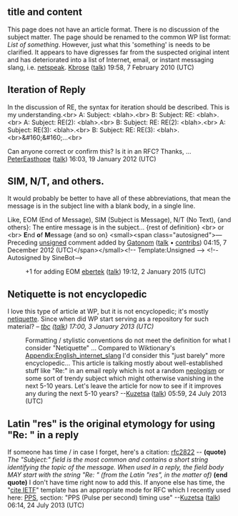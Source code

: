 <article id="26109749" title=Talk:List of email subject abbreviations>
	<talkpage id="26109749" title="Talk:List of email subject abbreviations">
{{WikiProject Internet culture|class=list}}

==title and content==
This page does not have an article format. There is no discussion of the subject matter.
The page should be renamed to the common WP list format: ''List of something''. However, just what this 'something' is needs to be clarified. It appears to have digresses far from the suspected original intent and has deteriorated into a list of Internet, email, or instant messaging slang, i.e. [[netspeak]]. [[User:Kbrose|Kbrose]] ([[User talk:Kbrose|talk]]) 19:58, 7 February 2010 (UTC)

== Iteration of Reply ==

In the discussion of RE, the syntax for iteration should be described.  This is my understanding.&lt;br&gt;
A: Subject: &lt;blah&gt;.&lt;br&gt;
B: Subject: RE: &lt;blah&gt;.&lt;br&gt;
A: Subject: RE(2): &lt;blah&gt;.&lt;br&gt;
B: Subject: RE: RE(2): &lt;blah&gt;.&lt;br&gt;
A: Subject: RE(3): &lt;blah&gt;.&lt;br&gt;
B: Subject: RE: RE(3): &lt;blah&gt;.&lt;br&gt;&amp;#160;&amp;#160;...&lt;br&gt;

Can anyone correct or confirm this?  Is it in an RFC?  Thanks, ... [[User:PeterEasthope|PeterEasthope]] ([[User talk:PeterEasthope|talk]]) 16:03, 19 January 2012 (UTC)

== SIM, N/T, and others. ==

It would probably be better to have all of these abbreviations, that mean the message is in the subject line with a blank body, in a single line.

Like,
EOM (End of Message), SIM (Subject is Message), N/T (No Text), {and others}: The entire message is in the subject... {rest of definition}
&lt;br&gt;
or
&lt;br&gt;
'''E'''nd '''o'''f '''M'''essage {and so on}  &lt;small&gt;&lt;span class=&quot;autosigned&quot;&gt;— Preceding [[Wikipedia:Signatures|unsigned]] comment added by [[User:Gatonom|Gatonom]] ([[User talk:Gatonom|talk]] • [[Special:Contributions/Gatonom|contribs]]) 04:15, 7 December 2012 (UTC)&lt;/span&gt;&lt;/small&gt;&lt;!-- Template:Unsigned --&gt; &lt;!--Autosigned by SineBot--&gt;
:+1 for adding EOM [[User:Ebertek|ebertek]] ([[User talk:Ebertek|talk]]) 19:12, 2 January 2015 (UTC)

== Netiquette is not encyclopedic ==
I love this type of article at WP, but it is not encyclopedic; it's mostly [[netiquette]]. Since when did WP start serving as a repository for such material? ''– [[User:Tim Chambers|tbc]] ([[User talk:Tim Chambers|talk]]) 17:00, 3 January 2013 (UTC)''
:Formatting / stylistic conventions do not meet the definition for what I consider &quot;Netiquette&quot; ... Compared to Wiktionary's [[wikt:Appendix:English_internet_slang|Appendix:English_internet_slang]] I'd consider this &quot;just barely&quot; more encyclopedic... This article is talking mostly about well-established stuff like &quot;Re:&quot; in an email reply which is not a random [[wp:neologism|neologism]] or some sort of trendy subject which might otherwise vanishing in the next 5-10 years. Let's leave the article for now to see if it improves any during the next 5-10 years? --[[User:Kuzetsa|Kuzetsa]] ([[User talk:Kuzetsa|talk]]) 05:59, 24 July 2013 (UTC)

== Latin &quot;res&quot; is the original etymology for using &quot;Re: &quot; in a reply ==

If someone has time / in case I forget, here's a citation: [http://tools.ietf.org/html/rfc2822 rfc2822] -- '''(quote)''' ''The &quot;Subject:&quot; field is the most common and contains a short string identifying the topic of the message.  When used in a reply, the field body MAY start with the string &quot;Re: &quot; (from the Latin &quot;res&quot;, in the matter of)'' '''(end quote)''' I don't have time right now to add this. If anyone else has time, the &quot;[[Template:cite IETF|cite IETF]]&quot; template has an appropriate mode for RFC which I recently used here: [[Data_Carrier_Detect#PPS_.28Pulse_per_second.29_timing_use|PPS]], section: &quot;PPS (Pulse per second) timing use&quot; --[[User:Kuzetsa|Kuzetsa]] ([[User talk:Kuzetsa|talk]]) 06:14, 24 July 2013 (UTC)
	</talkpage>
</article>